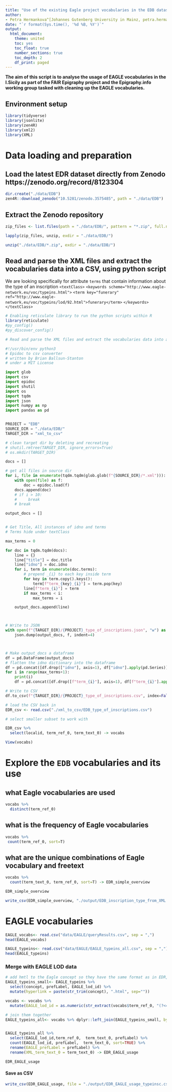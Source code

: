 ```yaml
---
title: "Use of the existing Eagle project vocabularies in the EDB dataset"
author:
- Petra Hermankova^[Johannes Gutenberg University in Mainz, petra.hermankova@uni-mainz.de, https://orcid.org/0000-0002-6349-0540]
date: "`r format(Sys.time(), '%d %B, %Y')`"
output:
  html_document:
    theme: united
    toc: yes
    toc_float: true
    number_sections: true
    toc_depth: 2
    df_print: paged
---
```


**The aim of this script is to analyse the usage of EAGLE vocabularies in the I.Sicily as part of the FAIR Epigraphy project and the Epigraphy.info working group tasked with cleaning up the EAGLE vocabularies.**

## Environment setup

```r
library(tidyverse)
library(jsonlite)
library(zen4R)
library(xml2)
library(XML)
```

# Data loading and preparation

##  Load the latest EDR dataset directly from Zenodo https://zenodo.org/record/8123304


```r
dir.create("./data/EDB")
zen4R::download_zenodo("10.5281/zenodo.3575485", path = "./data/EDB")
```

## Extract the Zenodo repository
```r

zip_files <- list.files(path = "./data/EDB/", pattern = "*.zip", full.names = TRUE)

lapply(zip_files, unzip, exdir = "./data/EDB/")

unzip("./data/EDB/*.zip", exdir = "./data/EDB/")

```

## Read and parse the XML files and extract the vocabularies data into a CSV, using python script

We are looking specifically for attribute `terms` that contain information about the type of an inscription
`<textClass>`
  `<keywords scheme="http://www.eagle-network.eu/voc/typeins.html">`
    `<term key="funerary" ref="http://www.eagle-network.eu/voc/typeins/lod/92.html">funerary</term>`
  `</keywords>`
`</textClass>`

```r
# Enabling reticulate library to run the python scripts within R
library(reticulate)
#py_config()
#py_discover_config()
```

```python
# Read and parse the XML files and extract the vocabularies data into a CSV, using python script

#!/usr/bin/env python3
# Epidoc to csv converter
# written by Brian Ballsun-Stanton
# under a MIT License

import glob
import csv
import epidoc
import shutil
import os
import tqdm
import json
import numpy as np
import pandas as pd


PROJECT = "EDB"
SOURCE_DIR = "./data/EDB/"
TARGET_DIR = "xml_to_csv"

# clean target dir by deleting and recreating
# shutil.rmtree(TARGET_DIR, ignore_errors=True)
# os.mkdir(TARGET_DIR)

docs = []

# get all files in source dir
for i, file in enumerate(tqdm.tqdm(glob.glob(f"{SOURCE_DIR}/*.xml"))):
    with open(file) as f:
        doc = epidoc.load(f)
    docs.append(doc)
    # if i > 10:
    #     break
    # break

output_docs = []


# Get Title, All instances of idno and terms
# Terms hide under textClass

max_terms = 0

for doc in tqdm.tqdm(docs):
    line = {}
    line["title"] = doc.title
    line["idno"] = doc.idno
    for i, term in enumerate(doc.terms):
        # prepend _{i} to each key inside term
        for key in term.copy().keys():
            term[f"term_{key}_{i}"] = term.pop(key) 
        line[f"term_{i}"] = term
        if max_terms < i:
            max_terms = i

    output_docs.append(line)



# Write to JSON
with open(f"{TARGET_DIR}/{PROJECT}_type_of_inscriptions.json", "w") as f:
    json.dump(output_docs, f, indent=4)



# Make output_docs a dataframe
df = pd.DataFrame(output_docs)
# flatten the idno dictionary into the dataframe
df = pd.concat([df.drop(["idno"], axis=1), df["idno"].apply(pd.Series)], axis=1)
for i in range(max_terms+1):
    print(i)
    df = pd.concat([df.drop([f"term_{i}"], axis=1), df[f"term_{i}"].apply(pd.Series)], axis=1)

# Write to CSV
df.to_csv(f"{TARGET_DIR}/{PROJECT}_type_of_inscriptions.csv", index=False)


```

```r
# load the CSV back in
EDR_csv <- read.csv("./xml_to_csv/EDB_type_of_inscriptions.csv")

# select smaller subset to work with

EDR_csv %>% 
  select(localid, term_ref_0, term_text_0) -> vocabs

View(vocabs)
```

# Explore the `EDB` vocabularies and its use

## what Eagle vocabularies are used

```r
vocabs %>% 
  distinct(term_ref_0)
```

## what is the frequency of Eagle vocabularies

```r
vocabs %>% 
 count(term_ref_0, sort=T)
```

## what are the unique combinations of Eagle vocabulary and freetext

```r
vocabs %>% 
  count(term_text_0, term_ref_0, sort=T) -> EDR_simple_overview

EDR_simple_overview
```

```r
write_csv(EDR_simple_overview, "./output/EDB_inscription_type_from_XML.csv", col_names = TRUE)
```















# EAGLE vocabularies

```r
EAGLE_vocabs<- read.csv("data/EAGLE/queryResults.csv", sep = ",")
head(EAGLE_vocabs)
```

```r
EAGLE_typeins<- read.csv("data/EAGLE/EAGLE_typeins_all.csv", sep = ",")
head(EAGLE_typeins)
```



### Merge with EAGLE LOD data


```r
# add hmtl to the Eagle concept so they have the same format as in EDR, create new attribute
EAGLE_typeins_small<- EAGLE_typeins %>% 
  select(concept, prefLabel, EAGLE_lod_id) %>% 
  mutate(hyperlink = paste(str_trim(concept), ".html", sep=""))

vocabs <- vocabs %>% 
  mutate(EAGLE_lod_id = as.numeric(str_extract(vocabs$term_ref_0, "(?<=http://www.eagle-network.eu/voc/typeins/lod/)(\\d{1,3})")))

# join them together
EAGLE_typeins_all<- vocabs %>% dplyr::left_join(EAGLE_typeins_small, by="EAGLE_lod_id", multiple ="first")


EAGLE_typeins_all %>% 
  select(EAGLE_lod_id,term_ref_0,  term_text_0, prefLabel) %>% 
  count(EAGLE_lod_id, prefLabel,  term_text_0, sort=TRUE) %>% 
  rename(EAGLE_prefLabel = prefLabel) %>% 
  rename(XML_term_text_0 = term_text_0) -> EDR_EAGLE_usage

EDR_EAGLE_usage
```

#### Save as CSV
```r
write_csv(EDR_EAGLE_usage, file = "./output/EDR_EAGLE_usage_typeinsc.csv", col_names = TRUE)
```


